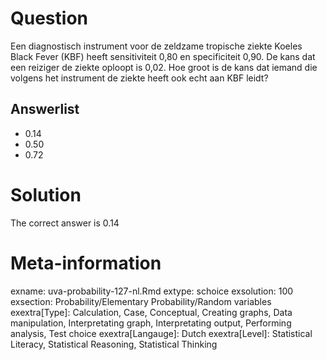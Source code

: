 Question
========

Een diagnostisch instrument voor de zeldzame tropische ziekte Koeles Black Fever (KBF) heeft sensitiviteit 0,80 en specificiteit 0,90. De kans dat een reiziger de ziekte oploopt is 0,02. Hoe groot is de kans dat iemand die volgens het instrument de ziekte heeft ook echt aan KBF leidt? 

Answerlist
----------
* 0.14
* 0.50
* 0.72

Solution
========

The correct answer is  0.14 

Meta-information
================
exname: uva-probability-127-nl.Rmd 
extype: schoice 
exsolution: 100 
exsection: Probability/Elementary Probability/Random variables
exextra[Type]: Calculation, Case, Conceptual, Creating graphs, Data manipulation, Interpretating graph, Interpretating output, Performing analysis, Test choice 
exextra[Langauge]: Dutch 
exextra[Level]: Statistical Literacy, Statistical Reasoning, Statistical Thinking 
